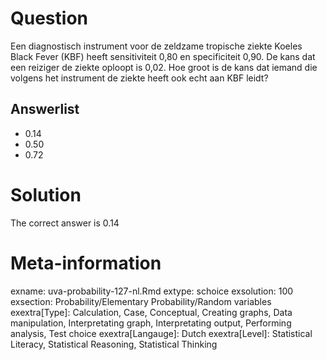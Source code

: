 Question
========

Een diagnostisch instrument voor de zeldzame tropische ziekte Koeles Black Fever (KBF) heeft sensitiviteit 0,80 en specificiteit 0,90. De kans dat een reiziger de ziekte oploopt is 0,02. Hoe groot is de kans dat iemand die volgens het instrument de ziekte heeft ook echt aan KBF leidt? 

Answerlist
----------
* 0.14
* 0.50
* 0.72

Solution
========

The correct answer is  0.14 

Meta-information
================
exname: uva-probability-127-nl.Rmd 
extype: schoice 
exsolution: 100 
exsection: Probability/Elementary Probability/Random variables
exextra[Type]: Calculation, Case, Conceptual, Creating graphs, Data manipulation, Interpretating graph, Interpretating output, Performing analysis, Test choice 
exextra[Langauge]: Dutch 
exextra[Level]: Statistical Literacy, Statistical Reasoning, Statistical Thinking 
